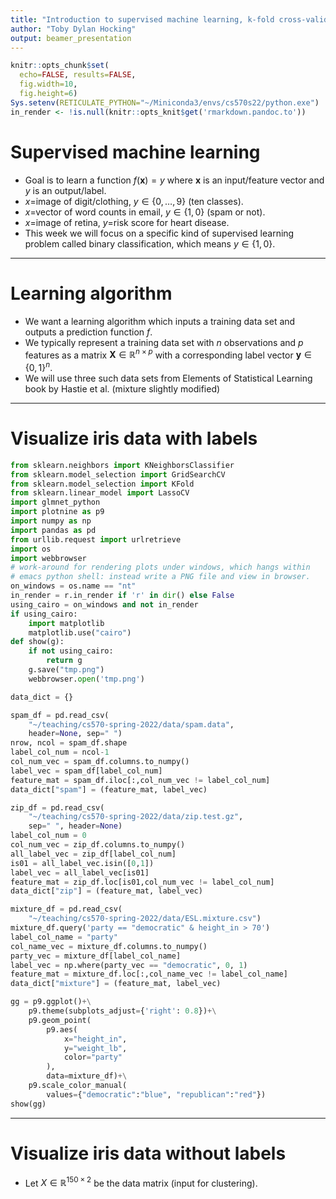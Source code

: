 ```yaml
---
title: "Introduction to supervised machine learning, k-fold cross-validation, nearest neighbors, and linear models"
author: "Toby Dylan Hocking"
output: beamer_presentation
---
```


```r
knitr::opts_chunk$set(
  echo=FALSE, results=FALSE,
  fig.width=10,
  fig.height=6)
Sys.setenv(RETICULATE_PYTHON="~/Miniconda3/envs/cs570s22/python.exe")
in_render <- !is.null(knitr::opts_knit$get('rmarkdown.pandoc.to'))
```

# Supervised machine learning

- Goal is to learn a function $f(\mathbf x)=y$ where $\mathbf
  x$ is an
  input/feature vector and $y$ is an output/label.
- $x=$image of digit/clothing, $y\in\{0,\dots,9\}$ (ten classes).
- $x=$vector of word counts in email, $y\in\{1,0\}$ (spam or not).
- $x=$image of retina, $y=$risk score for heart disease.
- This week we will focus on a specific kind of supervised learning
  problem called binary classification, which means $y\in\{1,0\}$.
  
---

# Learning algorithm

- We want a learning algorithm \textsc{Learn} which inputs a training
  data set and outputs a prediction function $f$.
- We typically represent a training data set with $n$ observations and
  $p$ features as a matrix $\mathbf X\in\mathbb R^{n\times p}$ with a
  corresponding label vector $\mathbf y\in\{0,1\}^n$.
- We will use three such data sets from Elements of Statistical
  Learning book by Hastie et al. (mixture slightly modified)

```{=latex}
%>>> {k:X.shape for k, (X,y) in data_dict.items()}
%{'spam': (4601, 57), 'zip': (623, 256), 'mixture': (200, 2)}
\small
\begin{tabular}{crrc}
name &observations, $n$ & inputs/features, $p$ & outputs/labels \\
\hline
zip.test & images, 623 & pixel intensities, 256 & 0/1 digits \\
spam & emails, 4601 & word counts, 57 & spam=1/not=0 \\
mixture & people, 200 & height/weight, 2  & democratic/republican \\
\end{tabular}
```


---

# Visualize iris data with labels

```python
from sklearn.neighbors import KNeighborsClassifier
from sklearn.model_selection import GridSearchCV
from sklearn.model_selection import KFold
from sklearn.linear_model import LassoCV
import glmnet_python
import plotnine as p9
import numpy as np
import pandas as pd
from urllib.request import urlretrieve
import os
import webbrowser
# work-around for rendering plots under windows, which hangs within
# emacs python shell: instead write a PNG file and view in browser.
on_windows = os.name == "nt"
in_render = r.in_render if 'r' in dir() else False
using_cairo = on_windows and not in_render
if using_cairo:
    import matplotlib
    matplotlib.use("cairo")
def show(g):
    if not using_cairo:
        return g
    g.save("tmp.png")
    webbrowser.open('tmp.png')

data_dict = {}

spam_df = pd.read_csv(
    "~/teaching/cs570-spring-2022/data/spam.data",
    header=None, sep=" ")
nrow, ncol = spam_df.shape
label_col_num = ncol-1
col_num_vec = spam_df.columns.to_numpy()
label_vec = spam_df[label_col_num]
feature_mat = spam_df.iloc[:,col_num_vec != label_col_num]
data_dict["spam"] = (feature_mat, label_vec)

zip_df = pd.read_csv(
    "~/teaching/cs570-spring-2022/data/zip.test.gz",
    sep=" ", header=None)
label_col_num = 0
col_num_vec = zip_df.columns.to_numpy()
all_label_vec = zip_df[label_col_num]
is01 = all_label_vec.isin([0,1])
label_vec = all_label_vec[is01]
feature_mat = zip_df.loc[is01,col_num_vec != label_col_num]
data_dict["zip"] = (feature_mat, label_vec)

mixture_df = pd.read_csv(
    "~/teaching/cs570-spring-2022/data/ESL.mixture.csv")
mixture_df.query('party == "democratic" & height_in > 70')
label_col_name = "party"
col_name_vec = mixture_df.columns.to_numpy()
party_vec = mixture_df[label_col_name]
label_vec = np.where(party_vec == "democratic", 0, 1)
feature_mat = mixture_df.loc[:,col_name_vec != label_col_name]
data_dict["mixture"] = (feature_mat, label_vec)

gg = p9.ggplot()+\
    p9.theme(subplots_adjust={'right': 0.8})+\
    p9.geom_point(
        p9.aes(
            x="height_in",
            y="weight_lb",
            color="party"
        ),
        data=mixture_df)+\
    p9.scale_color_manual(
        values={"democratic":"blue", "republican":"red"})
show(gg)
```

---

# Visualize iris data without labels

- Let $X\in\mathbb R^{150\times 2}$ be the data matrix (input for clustering).


